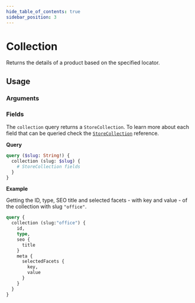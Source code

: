 ```yaml
---
hide_table_of_contents: true
sidebar_position: 3
---
```



# Collection

Returns the details of a product based on the specified locator.

<div className="grid grid-cols-2 gap-20">

<div>

## Usage

### Arguments

<PropsComponent
      name="slug"
      type="String"
      description="Slug of the collection you want to query."
      required="true"
    />

### Fields

The `collection` query returns a `StoreCollection`. To learn more about each field that can be queried check the <a href="/reference/api/objects#storecollection">`StoreCollection`</a> reference.

</div>
<div>

**Query**

```graphql
query ($slug: String!) {
  collection (slug: $slug) {
    # StoreCollection fields
  }
}
```

**Example**

Getting the ID, type, SEO title and selected facets - with key and value - of the collection with slug `"office"`.

```graphql
query {
  collection (slug:"office") {
    id,
    type,
    seo {
      title
    }
    meta {
      selectedFacets {
        key,
        value
      }
    }
  }
}
```

</div>
</div>
